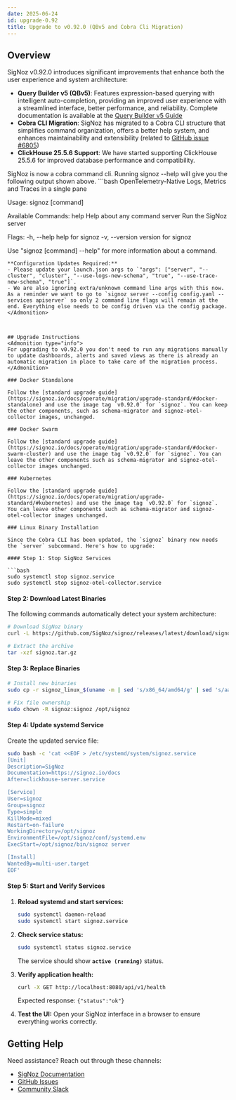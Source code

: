 ```yaml
---
date: 2025-06-24
id: upgrade-0.92
title: Upgrade to v0.92.0 (QBv5 and Cobra Cli Migration)
---
```


## Overview

SigNoz v0.92.0 introduces significant improvements that enhance both the user experience and system architecture:

- **Query Builder v5 (QBv5)**: Features expression-based querying with intelligent auto-completion, providing an improved user experience with a streamlined interface, better performance, and reliability. Complete documentation is available at the [Query Builder v5 Guide](https://signoz.io/docs/userguide/query-builder-v5/)
- **Cobra CLI Migration**: SigNoz has migrated to a Cobra CLI structure that simplifies command organization, offers a better help system, and enhances maintainability and extensibility (related to [GitHub issue #6805](https://github.com/SigNoz/signoz/issues/6805))
- **ClickHouse 25.5.6 Support**: We have started supporting ClickHouse 25.5.6 for improved database performance and compatibility.

<Admonition type="warning">
SigNoz is now a cobra command cli. Running signoz --help will give you the following output shown above.
```bash
OpenTelemetry-Native Logs, Metrics and Traces in a single pane

Usage:
  signoz [command]

Available Commands:
  help        Help about any command
  server      Run the SigNoz server

Flags:
  -h, --help      help for signoz
  -v, --version   version for signoz

Use "signoz [command] --help" for more information about a command.
```
**Configuration Updates Required:**
- Please update your launch.json args to `"args": ["server", "--cluster", "cluster", "--use-logs-new-schema", "true", "--use-trace-new-schema", "true"]`.
- We are also ignoring extra/unknown command line args with this now. As a reminder we want to go to `signoz server --config config.yaml --services apiserver` so only 2 command line flags will remain at the end. Everything else needs to be config driven via the config package.
</Admonition>



## Upgrade Instructions
<Admonition type="info">
For upgrading to v0.92.0 you don't need to run any migrations manually to update dashboards, alerts and saved views as there is already an automatic migration in place to take care of the migration process.
</Admonition>

### Docker Standalone

Follow the [standard upgrade guide](https://signoz.io/docs/operate/migration/upgrade-standard/#docker-standalone) and use the image tag `v0.92.0` for `signoz`. You can keep the other components, such as schema-migrator and signoz-otel-collector images, unchanged.

### Docker Swarm

Follow the [standard upgrade guide](https://signoz.io/docs/operate/migration/upgrade-standard/#docker-swarm-cluster) and use the image tag `v0.92.0` for `signoz`. You can leave the other components such as schema-migrator and signoz-otel-collector images unchanged.

### Kubernetes

Follow the [standard upgrade guide](https://signoz.io/docs/operate/migration/upgrade-standard/#kubernetes) and use the image tag `v0.92.0` for `signoz`. You can leave other components such as schema-migrator and signoz-otel-collector images unchanged.

### Linux Binary Installation

Since the Cobra CLI has been updated, the `signoz` binary now needs the `server` subcommand. Here's how to upgrade:

#### Step 1: Stop SigNoz Services

```bash
sudo systemctl stop signoz.service
sudo systemctl stop signoz-otel-collector.service
```

#### Step 2: Download Latest Binaries

The following commands automatically detect your system architecture:

```bash
# Download SigNoz binary
curl -L https://github.com/SigNoz/signoz/releases/latest/download/signoz_linux_$(uname -m | sed 's/x86_64/amd64/g' | sed 's/aarch64/arm64/g').tar.gz -o signoz.tar.gz

# Extract the archive
tar -xzf signoz.tar.gz
```

#### Step 3: Replace Binaries

```bash
# Install new binaries
sudo cp -r signoz_linux_$(uname -m | sed 's/x86_64/amd64/g' | sed 's/aarch64/arm64/g')/* /opt/signoz

# Fix file ownership
sudo chown -R signoz:signoz /opt/signoz
```

#### Step 4: Update systemd Service

Create the updated service file:

```bash
sudo bash -c 'cat <<EOF > /etc/systemd/system/signoz.service
[Unit]
Description=SigNoz
Documentation=https://signoz.io/docs
After=clickhouse-server.service

[Service]
User=signoz
Group=signoz
Type=simple
KillMode=mixed
Restart=on-failure
WorkingDirectory=/opt/signoz
EnvironmentFile=/opt/signoz/conf/systemd.env
ExecStart=/opt/signoz/bin/signoz server

[Install]
WantedBy=multi-user.target
EOF'
```

#### Step 5: Start and Verify Services

1. **Reload systemd and start services:**
   ```bash
   sudo systemctl daemon-reload
   sudo systemctl start signoz.service
   ```

2. **Check service status:**
   ```bash
   sudo systemctl status signoz.service
   ```
   
   The service should show **`active (running)`** status.

3. **Verify application health:**
   ```bash
   curl -X GET http://localhost:8080/api/v1/health
   ```
   
   Expected response: `{"status":"ok"}`

4. **Test the UI:** 
   Open your SigNoz interface in a browser to ensure everything works correctly.



## Getting Help

Need assistance? Reach out through these channels:

- [SigNoz Documentation](https://signoz.io/docs/)
- [GitHub Issues](https://github.com/SigNoz/signoz/issues)
- [Community Slack](https://signoz.io/slack)
